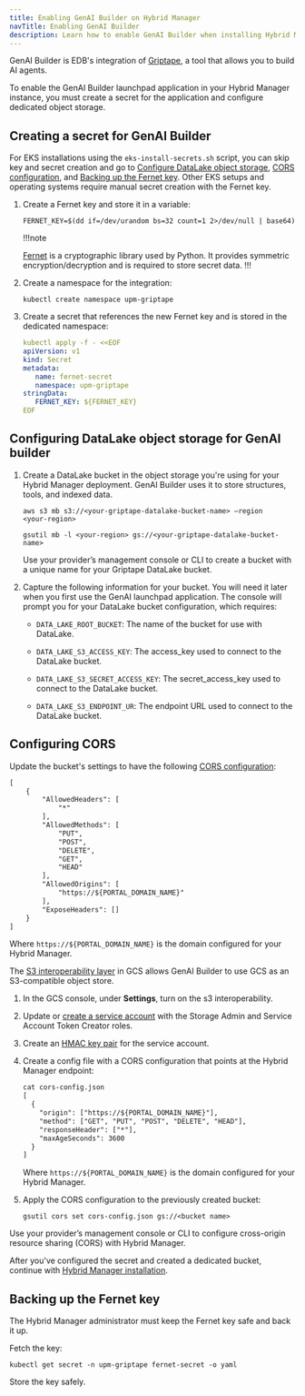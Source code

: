```yaml
---
title: Enabling GenAI Builder on Hybrid Manager
navTitle: Enabling GenAI Builder
description: Learn how to enable GenAI Builder when installing Hybrid Manager.
---
```


GenAI Builder is EDB's integration of [Griptape](https://www.griptape.ai/), a tool that allows you to build AI agents.

To enable the GenAI Builder launchpad application in your Hybrid Manager instance, you must create a secret for the application and configure dedicated object storage.

## Creating a secret for GenAI Builder

For EKS installations using the `eks-install-secrets.sh` script, you can skip key and secret creation and go to [Configure DataLake object storage](#configuring-datalake-object-storage-for-genai-builder), [CORS configuration](#configuring-cors), and [Backing up the Fernet key](#backing-up-the-fernet-key). Other EKS setups and operating systems require manual secret creation with the Fernet key.

1.  Create a Fernet key and store it in a variable:

    ```shell
    FERNET_KEY=$(dd if=/dev/urandom bs=32 count=1 2>/dev/null | base64)
    ```

    !!!note

    [Fernet](https://github.com/fernet/spec/) is a cryptographic library used by Python. It provides symmetric encryption/decryption and is required to store secret data.
    !!!

2.  Create a namespace for the integration:

    ```shell
    kubectl create namespace upm-griptape
    ```

3.  Create a secret that references the new Fernet key and is stored in the dedicated namespace: 

    ```yaml
    kubectl apply -f - <<EOF
    apiVersion: v1
    kind: Secret
    metadata:
       name: fernet-secret
       namespace: upm-griptape
    stringData:
       FERNET_KEY: ${FERNET_KEY}
    EOF
    ```

## Configuring DataLake object storage for GenAI builder

1.  Create a DataLake bucket in the object storage you're using for your Hybrid Manager deployment. GenAI Builder uses it to store structures, tools, and indexed data.

    <TabContainer>
    <Tab title="AWS S3">

    ```shell
    aws s3 mb s3://<your-griptape-datalake-bucket-name> –region     <your-region>
    ```

    </Tab>

    <Tab title="Google Cloud Storage (GCS)">

    ```shell
    gsutil mb -l <your-region> gs://<your-griptape-datalake-bucket-name>
    ```

    </Tab>

    <Tab title="Other S3-compatible storage">

    Use your provider’s management console or CLI to create a bucket with a unique name for your Griptape DataLake bucket.

    </Tab>
    </TabContainer>

2.  Capture the following information for your bucket. You will need it later when you first use the GenAI launchpad application. The console will prompt you for your DataLake bucket configuration, which requires: 

    -   `DATA_LAKE_ROOT_BUCKET`: The name of the bucket for use with DataLake. 

    -   `DATA_LAKE_S3_ACCESS_KEY`: The access_key used to connect to the DataLake bucket.

    -   `DATA_LAKE_S3_SECRET_ACCESS_KEY`: The secret_access_key used to connect to the DataLake bucket.

    -   `DATA_LAKE_S3_ENDPOINT_UR`: The endpoint URL used to connect to the DataLake bucket.

## Configuring CORS

<TabContainer>
<Tab title="AWS S3">

Update the bucket's settings to have the following [CORS configuration](https://docs.aws.amazon.com/AmazonS3/latest/userguide/enabling-cors-examples.html):

```txt
[
    {
        "AllowedHeaders": [
            "*"
        ],
        "AllowedMethods": [
            "PUT",
            "POST",
            "DELETE",
            "GET",
            "HEAD"
        ],
        "AllowedOrigins": [
            "https://${PORTAL_DOMAIN_NAME}"
        ],
        "ExposeHeaders": []
    }
]
```

Where `https://${PORTAL_DOMAIN_NAME}` is the domain configured for your Hybrid Manager.

</Tab>
    
<Tab title="Google Cloud Storage (GCS)">

The [S3 interoperability layer](https://cloud.google.com/storage/docs/aws-simple-migration) in GCS allows GenAI Builder to use GCS as an S3-compatible object store.

1.  In the GCS console, under **Settings**, turn on the s3 interoperability. 

2.  Update or [create a service account](https://cloud.google.com/iam/docs/service-accounts-create#creating_a_service_account) with the Storage Admin and Service Account Token Creator roles. 

3.  Create an [HMAC key pair](https://cloud.google.com/storage/docs/authentication/managing-hmackeys#console) for the service account.

4.  Create a config file with a CORS configuration that points at the Hybrid Manager endpoint:

    ```txt
    cat cors-config.json
    [
      {
        "origin": ["https://${PORTAL_DOMAIN_NAME}"],
        "method": ["GET", "PUT", "POST", "DELETE", "HEAD"],
        "responseHeader": ["*"],
        "maxAgeSeconds": 3600
      }
    ]
    ```

    Where `https://${PORTAL_DOMAIN_NAME}` is the domain configured for your Hybrid Manager.

5.  Apply the CORS configuration to the previously created bucket:

    ```shell
    gsutil cors set cors-config.json gs://<bucket name>
    ```

</Tab>
    
<Tab title="Other S3-compatible storage">

Use your provider’s management console or CLI to configure cross-origin resource sharing (CORS) with Hybrid Manager.

</Tab>
</TabContainer>

After you've configured the secret and created a dedicated bucket, continue with [Hybrid Manager installation](/edb-postgres-ai/latest/hybrid-manager/install/).

## Backing up the Fernet key

The Hybrid Manager administrator must keep the Fernet key safe and back it up.

Fetch the key: 

```shell
kubectl get secret -n upm-griptape fernet-secret -o yaml
```

Store the key safely.

